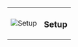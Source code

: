 <span>
    <table class="borderless">
        <tr>
            <td id="_universal_map_icons">
                <img
                  src={require('/docs/oss/images/universal_map/Gear-active.png').default}
                  alt="Setup"
                />
            </td>
            <td>
                <h3>
                    Setup
                </h3>
            </td>
        </tr>
    </table>
</span>